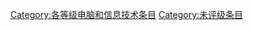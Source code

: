 {{catmore1|[[Wikipedia:电脑和信息技术专题|Wikipedia:电脑和信息技术专题]]}}
{{Articles by Quality|topic=电脑和信息技术|project=电脑和信息技术|format=TOC}}
{{emptycat}}

[[Category:各等级电脑和信息技术条目|Category:各等级电脑和信息技术条目]]
[[Category:未评级条目|Category:未评级条目]]
